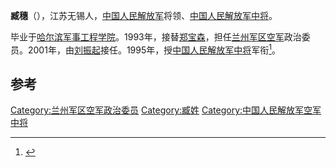 '''臧穗'''（{{bd|1938年|||catIdx=}}），江苏无锡人，[[中国人民解放军|中国人民解放军]]将领、[[中国人民解放军中将|中国人民解放军中将]]。

毕业于[[哈尔滨军事工程学院|哈尔滨军事工程学院]]。1993年，接替[[郑宝森|郑宝森]]，担任[[兰州军区空军|兰州军区空军]]政治委员。2001年，由[[刘振起|刘振起]]接任。1995年，授[[中国人民解放军中将|中国人民解放军中将]]军衔<ref>{{citenews|author=|title=中将罗东进、藏文清、周文元等6人签名封|url=http://www.no1story.com/html/report/6969-1.htm|accessdate=2012-05-05|newspaper=美丽的神话|archive-date=2015-03-18|archive-url=https://web.archive.org/web/20150318223048/http://www.no1story.com/html/report/6969-1.htm|dead-url=no}}</ref>。

== 参考 ==
{{reflist}}
{{start box}}
{{s-mil}}
{{succession box|[[郑宝森|郑宝森]]|[[刘振起|刘振起]]|[[中国人民解放军|中国人民解放军]][[兰州军区空军|兰州军区空军]]政治委员|1993年12月-2001年7月}}
{{end box}}
{{中国军事人物小作品}}

[[Category:兰州军区空军政治委员|Category:兰州军区空军政治委员]]
[[Category:臧姓|Category:臧姓]]
[[Category:中国人民解放军空军中将|Category:中国人民解放军空军中将]]